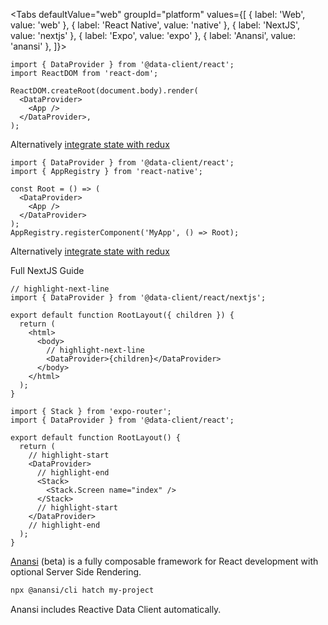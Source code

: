
<Tabs
defaultValue="web"
groupId="platform"
values={[
{ label: 'Web', value: 'web' },
{ label: 'React Native', value: 'native' },
{ label: 'NextJS', value: 'nextjs' },
{ label: 'Expo', value: 'expo' },
{ label: 'Anansi', value: 'anansi' },
]}>

<TabItem value="web">

```tsx title="index.tsx"
import { DataProvider } from '@data-client/react';
import ReactDOM from 'react-dom';

ReactDOM.createRoot(document.body).render(
  <DataProvider>
    <App />
  </DataProvider>,
);
```

Alternatively [integrate state with redux](../guides/redux.md)

</TabItem>

<TabItem value="native">

```tsx title="index.tsx"
import { DataProvider } from '@data-client/react';
import { AppRegistry } from 'react-native';

const Root = () => (
  <DataProvider>
    <App />
  </DataProvider>
);
AppRegistry.registerComponent('MyApp', () => Root);
```

Alternatively [integrate state with redux](../guides/redux.md)

</TabItem>

<TabItem value="nextjs">

<p style={{ textAlign: 'center' }}>
  <Link className="button button--primary" to="../guides/ssr#nextjs">Full NextJS Guide</Link>
</p>

```tsx title="app/layout.tsx"
// highlight-next-line
import { DataProvider } from '@data-client/react/nextjs';

export default function RootLayout({ children }) {
  return (
    <html>
      <body>
        // highlight-next-line
        <DataProvider>{children}</DataProvider>
      </body>
    </html>
  );
}
```

</TabItem>
<TabItem value="expo">

```tsx title="app/_layout.tsx"
import { Stack } from 'expo-router';
import { DataProvider } from '@data-client/react';

export default function RootLayout() {
  return (
    // highlight-start
    <DataProvider>
      // highlight-end
      <Stack>
        <Stack.Screen name="index" />
      </Stack>
      // highlight-start
    </DataProvider>
    // highlight-end
  );
}
```

</TabItem>

<TabItem value="anansi">

[Anansi](https://github.com/ntucker/anansi) (beta) is a fully composable framework for React development with optional
Server Side Rendering.

```bash title="bash"
npx @anansi/cli hatch my-project
```

Anansi includes Reactive Data Client automatically.

</TabItem>
</Tabs>
